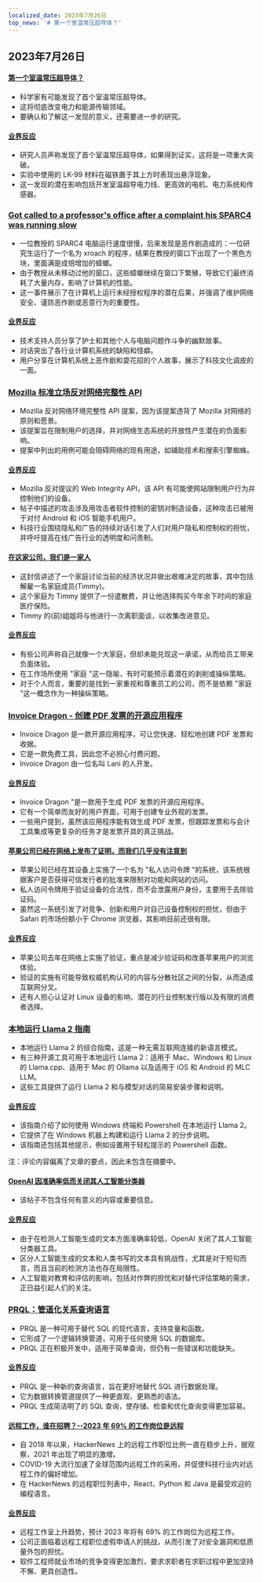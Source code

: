 ```yaml
---
localized_date: 2023年7月26日
top_news: '# 第一个室温常压超导体？'
---
```




<CallToAction />

<Steps>

## 2023年7月26日

#### [第一个室温常压超导体？](https://arxiv.org/abs/2307.12008)

- 科学家有可能发现了首个室温常压超导体。
- 这将彻底改变电力和能源传输领域。
- 要确认和了解这一发现的意义，还需要进一步的研究。

#### [业界反应](http://news.ycombinator.com/item?id=36864624)

- 研究人员声称发现了首个室温常压超导体，如果得到证实，这将是一项重大突破。
- 实验中使用的 LK-99 材料在磁铁置于其上方时表现出悬浮现象。
- 这一发现的潜在影响包括开发室温超导电力线、更高效的电机、电力系统和传感器。

### [Got called to a professor's office after a complaint his SPARC4 was running slow](https://infosec.exchange/@paco/110772422266480371)

- 一位教授的 SPARC4 电脑运行速度很慢，后来发现是恶作剧造成的：一位研究生运行了一个名为 xroach 的程序，结果在教授的窗口下出现了一个黑色方块，里面满是成倍增加的蟑螂。
- 由于教授从未移动过他的窗口，这些蟑螂继续在窗口下繁殖，导致它们最终消耗了大量内存，影响了计算机的性能。
- 这一事件展示了在计算机上运行未经授权程序的潜在后果，并强调了维护网络安全、谨防恶作剧或恶意行为的重要性。

#### [业界反应](http://news.ycombinator.com/item?id=36857314)

- 技术支持人员分享了护士和其他个人与电脑问题作斗争的幽默故事。
- 对话突出了各行业计算机系统的缺陷和怪癖。
- 用户分享在计算机系统上恶作剧和耍花招的个人故事，展示了科技文化调皮的一面。

### [Mozilla 标准立场反对网络完整性 API](https://github.com/mozilla/standards-positions/issues/852)

- Mozilla 反对网络环境完整性 API 提案，因为该提案违背了 Mozilla 对网络的原则和愿景。
- 该提案旨在限制用户的选择，并对网络生态系统的开放性产生潜在的负面影响。
- 提案中列出的用例可能会阻碍网络的现有用途，如辅助技术和搜索引擎蜘蛛。

#### [业界反应](http://news.ycombinator.com/item?id=36857032)

- Mozilla 反对提议的 Web Integrity API，该 API 有可能使网站限制用户行为并控制他们的设备。
- 帖子中描述的攻击涉及用攻击者软件控制的密钥对制造设备，这种攻击已被用于对付 Android 和 iOS 智能手机用户。
- 科技行业围绕隐私和广告的持续对话引发了人们对用户隐私和控制权的担忧，并呼吁提高在线广告行业的透明度和问责制。

#### [在这家公司，我们是一家人](https://pboyd.io/posts/at-company-we-are-family/)

- 这封信讲述了一个家庭讨论当前的经济状况并做出艰难决定的故事，其中包括解雇一名家庭成员(Timmy)。
- 这个家庭为 Timmy 提供了一份遣散费，并让他选择购买今年余下时间的家庭医疗保险。
- Timmy 的(前)姐姐将与他进行一次离职面谈，以收集改进意见。

#### [业界反应](http://news.ycombinator.com/item?id=36864476)

- 有些公司声称自己就像一个大家庭，但却未能兑现这一承诺，从而给员工带来负面体验。
- 在工作场所使用 "家庭 "这一隐喻，有时可能预示着潜在的剥削或操纵策略。
- 对于个人而言，重要的是找到一家重视和尊重员工的公司，而不是依赖 "家庭 "这一概念作为一种操纵策略。

### [Invoice Dragon - 创建 PDF 发票的开源应用程序](https://invoicedragon.com/)

- Invoice Dragon 是一款开源应用程序，可让您快速、轻松地创建 PDF 发票和收据。
- 它是一款免费工具，因此您不必担心付费问题。
- Invoice Dragon 由一位名叫 Lani 的人开发。

#### [业界反应](http://news.ycombinator.com/item?id=36860898)

- Invoice Dragon "是一款用于生成 PDF 发票的开源应用程序。
- 它有一个简单而友好的用户界面，可用于创建专业外观的发票。
- 一些用户提到，虽然该应用程序能有效生成 PDF 发票，但跟踪发票和与会计工具集成等更复杂的任务才是发票开具的真正挑战。

#### [苹果公司已经在网络上发布了证明，而我们几乎没有注意到](https://httptoolkit.com/blog/apple-private-access-tokens-attestation/)

- 苹果公司已经在其设备上实施了一个名为 "私人访问令牌 "的系统，该系统根据客户是否获得可信发行者的批准来限制对功能和网站的访问。
- 私人访问令牌用于验证设备的合法性，而不会泄露用户身份，主要用于去除验证码。
- 虽然这一系统引发了对竞争、创新和用户对自己设备控制权的担忧，但由于 Safari 的市场份额小于 Chrome 浏览器，其影响目前还很有限。

#### [业界反应](http://news.ycombinator.com/item?id=36862494)

- 苹果公司去年在网络上实施了验证，重点是减少验证码和改善苹果用户的浏览体验。
- 验证的实施有可能导致权威机构认可的内容与分散社区之间的分裂，从而造成互联网分叉。
- 还有人担心认证对 Linux 设备的影响、潜在的行业控制发行版以及有限的消费者选择。

### [本地运行 Llama 2 指南](https://replicate.com/blog/run-llama-locally)

- 本地运行 Llama 2 的综合指南，这是一种无需互联网连接的新语言模式。
- 有三种开源工具可用于本地运行 Llama 2：适用于 Mac、Windows 和 Linux 的 Llama.cpp、适用于 Mac 的 Ollama 以及适用于 iOS 和 Android 的 MLC LLM。
- 这些工具提供了运行 Llama 2 和与模型对话的简易安装步骤和说明。

#### [业界反应](http://news.ycombinator.com/item?id=36865495)

- 该指南介绍了如何使用 Windows 终端和 Powershell 在本地运行 Llama 2。
- 它提供了在 Windows 机器上构建和运行 Llama 2 的分步说明。
- 该指南还包括其他提示，例如设置用于轻松提示的 Powershell 函数。

注：评论内容偏离了文章的要点，因此未包含在摘要中。

#### [OpenAI 因准确率低而关闭其人工智能分类器](https://decrypt.co/149826/openai-quietly-shutters-its-ai-detection-tool)

- 该帖子不包含任何有意义的内容或重要信息。

#### [业界反应](http://news.ycombinator.com/item?id=36862850)

- 由于在检测人工智能生成的文本方面准确率较低，OpenAI 关闭了其人工智能分类器工具。
- 区分人工智能生成的文本和人类书写的文本具有挑战性，尤其是对于短句而言，而且当前的检测方法也存在局限性。
- 人工智能对教育和评估的影响，包括对作弊的担忧和对替代评估策略的需求，正日益引起人们的关注。

### [PRQL：管道化关系查询语言](https://github.com/PRQL/prql)

- PRQL 是一种可用于替代 SQL 的现代语言，支持变量和函数。
- 它形成了一个逻辑转换管道，可用于任何使用 SQL 的数据库。
- PRQL 正在积极开发中，适用于简单查询，但仍有一些错误和功能缺失。

#### [业界反应](http://news.ycombinator.com/item?id=36866861)

- PRQL 是一种新的查询语言，旨在更好地替代 SQL 进行数据处理。
- 它为数据转换管道提供了一种更直观、更熟悉的语法。
- PRQL 生成简洁明了的 SQL 查询，使存储、检查和优化查询变得更加容易。

#### [远程工作，谁在招聘？--2023 年 69% 的工作岗位是远程](https://blog.spatial.chat/tracking-hackernews-shifting-preferences-for-remote-jobs-over-5-years/)

- 自 2018 年以来，HackerNews 上的远程工作职位比例一直在稳步上升，据观察，2021 年出现了明显的激增。
- COVID-19 大流行加速了全球范围内远程工作的采用，并促使科技行业内对远程工作的偏好增加。
- 在 HackerNews 的远程职位列表中，React、Python 和 Java 是最受欢迎的编程语言。

#### [业界反应](http://news.ycombinator.com/item?id=36863280)

- 远程工作呈上升趋势，预计 2023 年将有 69% 的工作岗位为远程工作。
- 公司正面临着远程工程职位虚假申请人的挑战，从而引发了对安全漏洞和低质量外包的担忧。
- 软件工程师就业市场的竞争变得更加激烈，要求求职者在求职过程中更加坚持不懈、更具创造性。

</Steps>
